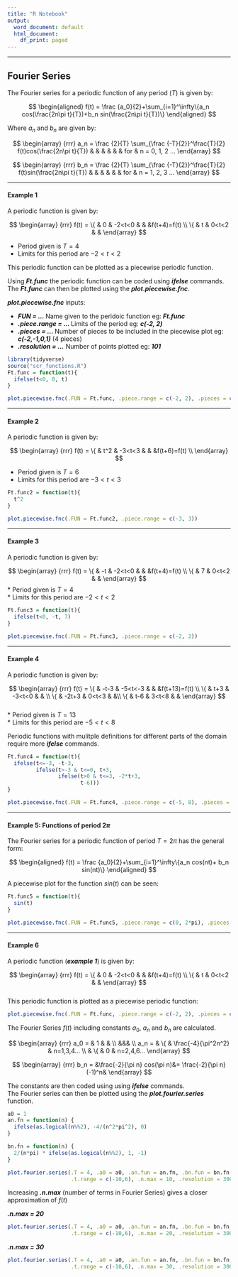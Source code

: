 ```yaml
---
title: "R Notebook"
output:
  word_document: default
  html_document:
    df_print: paged
---
```

***
## Fourier Series

The Fourier series for a periodic function of any period $(T)$ is given by:

$$
\begin{aligned}
f(t) = \frac {a_0}{2}+\sum_{i=1}^\infty\{a_n cos(\frac{2n\pi t}{T})+b_n sin(\frac{2n\pi t}{T})\}
\end{aligned}
$$ 

Where $a_n$ and $b_n$ are given by: 

$$
\begin{array}
{rrr}
a_n =  \frac {2}{T}  \sum_{\frac {-T}{2}}^\frac{T}{2}  f(t)cos(\frac{2n\pi t}{T}) & & & & & & for & n = 0, 1, 2 ...
\end{array}
$$

$$
\begin{array}
{rrr}
b_n =  \frac {2}{T}  \sum_{\frac {-T}{2}}^\frac{T}{2}  f(t)sin(\frac{2n\pi t}{T}) & & & & & & for & n = 1, 2, 3 ...
\end{array}
$$

*** 
#### Example 1

A periodic function is given by:   

$$
\begin{array}
{rrr}
f(t) = \{ & 0 & -2<t<0 & & &f(t+4)=f(t) \\
 \{ & t & 0<t<2 & &
\end{array}
$$  
  
* Period given is $T=4$   
* Limits for this period are $-2<t<2$   

This periodic function can be plotted as a piecewise periodic function.  

Using __*Ft.func*__ the periodic function can be coded using __*ifelse*__ commands.   
The __*Ft.func*__ can then be plotted using the __*plot.piecewise.fnc*__.  

__*plot.piecewise.fnc*__ inputs:  
  
* __*FUN = ... *__  Name given to the peridoic function eg: __*Ft.func*__    
* __*.piece.range = ... *__ Limits of the period eg: __*c(-2, 2)*__    
* __*.pieces = ... *__ Number of pieces to be included in the piecewise plot eg: __*c(-2,-1,0,1)*__ (4 pieces)  
* __*.resolution = ...*__ Number of points plotted eg: __*101*__

```r
library(tidyverse)
source("scr_functions.R")
Ft.func = function(t){
  ifelse(t<0, 0, t)
}

plot.piecewise.fnc(.FUN = Ft.func, .piece.range = c(-2, 2), .pieces = c(-2,-1,0,1), .resolution = 101)

```

*** 
#### Example 2

A periodic function is given by: 

$$
\begin{array}
{rrr}
f(t) = \{ & t^2 & -3<t<3 & & &f(t+6)=f(t) \\
\end{array}
$$  
  
* Period given is $T=6$  
* Limits for this period are $-3<t<3$

```r
Ft.func2 = function(t){
  t^2
}

plot.piecewise.fnc(.FUN = Ft.func2, .piece.range = c(-3, 3))
```
*** 
#### Example 3

A periodic function is given by: 

$$
\begin{array}
{rrr}
f(t) = \{ & -t & -2<t<0 & & &f(t+4)=f(t) \\
 \{ & 7 & 0<t<2 & &
\end{array}
$$
* Period given is $T=4$  
* Limits for this period are $-2<t<2$

```r
Ft.func3 = function(t){
  ifelse(t<0, -t, 7)
}

plot.piecewise.fnc(.FUN = Ft.func3, .piece.range = c(-2, 2))
```
*** 
#### Example 4

A periodic function is given by: 

$$
\begin{array}
{rrr}
f(t) = \{ & -t-3 & -5<t<-3 & & &f(t+13)=f(t) \\
\{ & t+3 & -3<t<0 & & \\
\{ & -2t+3 & 0<t<3 & &\\
\{ & t-6 & 3<t<8 & &
\end{array}
$$  
* Period given is $T=13$  
* Limits for this period are $-5<t<8$  

Periodic functions with mulitple definitions for different parts of the domain require more __*ifelse*__ commands.

```r
Ft.func4 = function(t){
  ifelse(t<=-3, -t-3,
         ifelse(t>-3 & t<=0, t+3,
                ifelse(t>0 & t<=3, -2*t+3,
                       t-6)))
}

plot.piecewise.fnc(.FUN = Ft.func4, .piece.range = c(-5, 8), .pieces = seq(-2,2))
```

*** 
#### Example 5: Functions of period $2\pi$

The Fourier series for a periodic function of period  $T=2\pi$ has the general form:

$$
\begin{aligned}
f(t) = \frac {a_0}{2}+\sum_{i=1}^\infty\{a_n cos(nt)+ b_n sin(nt)\}
\end{aligned}
$$ 

A piecewise plot for the function $sin(t)$ can be seen: 

```r
Ft.func5 = function(t){
  sin(t)
}

plot.piecewise.fnc(.FUN = Ft.func5, .piece.range = c(0, 2*pi), .pieces = 0)
```


*** 
#### Example 6

A periodic function (__*example 1*__) is given by:  

$$
\begin{array}
{rrr}
f(t) = \{ & 0 & -2<t<0 & & &f(t+4)=f(t) \\
 \{ & t & 0<t<2 & &
\end{array}
$$  
This periodic function is plotted as a piecewise periodic function: 

```r

plot.piecewise.fnc(.FUN = Ft.func, .piece.range = c(-2, 2), .pieces = c(-2,-1,0,1), .resolution = 101)

```

The Fourier Series $f(t)$ including constants $a_0$, $a_n$ and $b_n$ are calculated.  

$$
\begin{array}
{rrr}
a_0 = & 1 & &  \\
&&& \\
a_n = & \{ & \frac{-4}{\pi^2n^2} & n=1,3,4... \\
& \{ & 0 & n=2,4,6... 
\end{array}
$$

$$
\begin{array}
{rrr}
b_n = &\frac{-2}{\pi n} cos(\pi n)&= \frac{-2}{\pi n}(-1)^n&
\end{array}
$$

The constants are then coded using using __*ifelse*__ commands.   
The Fourier series can then be plotted using the __*plot.fourier.series*__ function.    

```r
a0 = 1
an.fn = function(n) {
  ifelse(as.logical(n%%2), -4/(n^2*pi^2), 0)
}

bn.fn = function(n) {
  2/(n*pi) * ifelse(as.logical(n%%2), 1, -1)
}

plot.fourier.series(.T = 4, .a0 = a0, .an.fun = an.fn, .bn.fun = bn.fn,
                    .t.range = c(-10,6), .n.max = 10, .resolution = 300)

```

Increasing __*.n.max*__ (number of terms in Fourier Series) gives a closer approximation of $f(t)$

__*.n.max = 20*__
```r

plot.fourier.series(.T = 4, .a0 = a0, .an.fun = an.fn, .bn.fun = bn.fn,
                    .t.range = c(-10,6), .n.max = 20, .resolution = 300)

```

__*.n.max = 30*__
```r

plot.fourier.series(.T = 4, .a0 = a0, .an.fun = an.fn, .bn.fun = bn.fn,
                    .t.range = c(-10,6), .n.max = 30, .resolution = 300)

```
